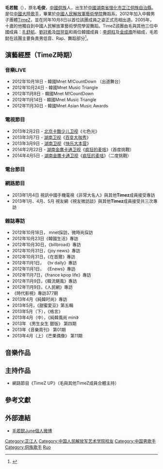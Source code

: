 {{blpsources|time=2020-12-01}}
{{藝人
| 姓名     = 毛若懿
| 類型     = 男藝人
| 圖片     =
| 圖片尺寸 = 
| 圖片簡介 = 
| 原名     = 毛俊
| 外文名   = June（英文）<br>마오로이（韓文）
| 外文     = 
| 綽號     = 毛毛，毛兒，懿寶，毛毛俊，毛冰冰
| 國籍     = {{PRC}} 
| 民族     = [[侗族|侗族]]
| 出生日期 = {{birth date and age|1995|11|16}}
| 出生地點 = {{CHN}}[[湖南省|湖南省]][[懷化市|懷化市]][[芷江縣|芷江縣]]
| 籍貫     = {{CHN}}[[貴州省|貴州省]][[黔東南苗族侗族自治州|黔東南苗族侗族自治州]]
| 職業     = 歌手
| 語言     = [[國語|國語]]
| 教育程度 = [[中国人民解放军艺术学院|中国人民解放军艺术学院]]舞蹈系
| 宗教信仰 = 
| 配偶     = 
| 兒女     = 
| 父母     = 
| 音樂類型 = [[華語流行音樂|華語流行音樂]]
| 活躍年代 = 2012年至今
| 代表作   = 
| 唱片公司 = CJ E&M，Super Jet娛樂（2012年至今）
| 經紀公司 = CJ E&M，Super Jet娛樂（2012年至今）
| 相關團體 = [[TimeZ|TimeZ]]
| 獎項     = 
| IMDb    = 
}}

'''毛若懿'''（{{bd|1995年|11月16日|catIdx=M毛}}），原名'''毛俊'''，[[中國|中國]][[侗族|侗族]]人，出生於[[中國|中國]][[湖南省|湖南省]][[懷化市|懷化市]][[芷江侗族自治縣|芷江侗族自治縣]]。是位[[中國大陸|中國大陸]][[歌手|歌手]]，畢業於[[中國人民解放軍藝術學院|中國人民解放軍藝術學院]]舞蹈系。2012年加入中韓男子團體[[TimeZ|TimeZ]]，並在同年10月8日以首位該團成員之姿正式亮相出道。2005年，十歲的他獨自到中國人民解放軍藝術學院學習舞蹈。TimeZ該團由毛與其他三位中國成員：[[孔舒航|孔舒航]]、[[劉冠希|劉冠希]]及[[田翌臣|田翌臣]]和兩位韓國成員：[[李炯柱|李炯柱]]及[[金成煥|金成煥]]所組成，毛若懿在該團主要負責男低音、Rap、舞蹈部分<ref name="21cn.com">{{cite web | language = zh-cn | publisher = 21CN娛樂 | title = 中韓聯手打造新男團TimeZ 首位成員毛若懿曝光 | url = http://m2.21cn.com/news/china/2012/10/08/13186455.shtml|deadurl = yes | archiveurl = https://web.archive.org/web/20140423040454/http://m2.21cn.com/news/china/2012/10/08/13186455.shtml | archivedate = 2014-04-23 }}</ref>。

==演藝經歷（TimeZ時期）==
===音樂LIVE===
*2012年10月18日 - 韓國Mnet M!CountDown （出道舞台）
*2012年10月24日 - 韓國Mnet Music Triangle
*2012年11月8日 - 韓國Mnet M!CountDown
*2012年11月14日 - 韓國Mnet Music Triangle
*2012年11月30日 - 韓國Mnet Asian Music Awards

===電視節目===
{{main|TimeZ}}
*2013年2月2日 - [[北京|北京]][[卡酷少儿卫视|卡酷少儿卫视]]《七色光》
*2013年3月7日 - [[湖南卫视|湖南卫视]]《[[百变大咖秀|百变大咖秀]]》
*2013年3月9日 - [[湖南卫视|湖南卫视]]《[[快乐大本营|快乐大本营]]》
*2014年2月22日 - [[湖南|湖南]][[金鹰卡通卫视|金鹰卡通卫视]]《[[疯狂的麦咭|疯狂的麦咭]]》（首度挑戰）
*2014年4月5日 - [[湖南|湖南]][[金鹰卡通卫视|金鹰卡通卫视]]《[[疯狂的麦咭|疯狂的麦咭]]》（二度挑戰）

===電台節目===

===網路節目===
*2013年1月4日 視訊中國手機電視《非常大名人》與其他'''Timez'''成員接受專訪
*2013年1月、4月、5月 視友網《視友微訪談》與其他'''Timez'''成員接受共三次專訪

===雜誌專訪===
*2012年10月18日， mnet採訪，微時尚採訪
*2012年10月23日《韓國生活》專訪
*2012年10月30日，《billbroad》專訪
*2012年10月31日，《joy news》專訪
*2012年10月31日，《在首爾》專訪
*2012年11月1日， 《tv daily》專訪
*2012年11月1日， 《Enews》專訪
*2012年11月7日，《france kpop life》專訪
*2012年11月9日，《韓流颶風》專訪
*2012年11月9日，《人民網》專訪
*《時代影視》專訪377期
*2013年4月《純韓时尚》專訪
*2013年5月，《甜蜜愛豆》第五輯
*2013年5月（下），《格言》
*2013年4月（中），《純韓風尚 mini》
*2013年 《男生女生 銀版》 第四期
*2013年《音樂周刊》 第01期
*2013年4月（上）《芒果偶像》 第11期

==音樂作品==
{{main|TimeZ}}

==主持作品==
*網路節目《TimeZ UP》（毛與其他TimeZ成員合體主持）

==參考文獻==
{{reflist}}

==外部連結==
*[http://weibo.com/u/1581633863 毛若懿June個人微博]

{{DEFAULTSORT:mao ruoyi}}
[[Category:芷江人|Category:芷江人]]
[[Category:中国人民解放军艺术学院校友|Category:中国人民解放军艺术学院校友]]
[[Category:中国男歌手|Category:中国男歌手]]
[[Category:侗族歌手|Category:侗族歌手]]
[[Category:毛姓|Ruo]]